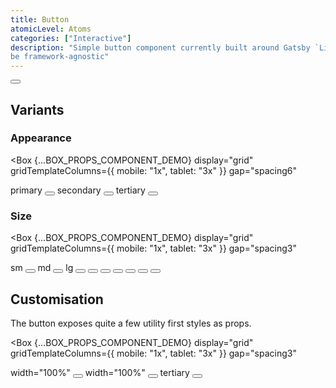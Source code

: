 ```yaml
---
title: Button
atomicLevel: Atoms
categories: ["Interactive"]
description: "Simple button component currently built around Gatsby `Link` component. Soon to
be framework-agnostic"
---
```



<Box paddingY="spacing6">
  <Button iconTrailing="arrow-right" title="Click me" size="lg"></Button>
</Box>

## Variants

### Appearance

<Box
  {...BOX_PROPS_COMPONENT_DEMO}
  display="grid"
  gridTemplateColumns={{ mobile: "1x", tablet: "3x" }}
  gap="spacing6"
>
  <Box>
    <Typography
      fontSize="body_lg"
      color="neutral_text_lowContrast"
      marginBottom="spacing3"
    >
      primary
    </Typography>
    <Button iconTrailing="arrow-right" title="Click me"></Button>
  </Box>

<Box>
  <Typography
    fontSize="body_lg"
    color="neutral_text_lowContrast"
    marginBottom="spacing3"
  >
    secondary
  </Typography>
  <Button
    appearance="secondary"
    iconTrailing="arrow-right"
    title="Click me"
  ></Button>
</Box>

  <Box>
    <Typography
      fontSize="body_lg"
      color="neutral_text_lowContrast"
      marginBottom="spacing3"
    >
      tertiary
    </Typography>
    <Button
      appearance="tertiary"
      iconTrailing="arrow-right"
      title="Click me"
    ></Button>
  </Box>
</Box>

### Size

<Box
  {...BOX_PROPS_COMPONENT_DEMO}
  display="grid"
  gridTemplateColumns={{ mobile: "1x", tablet: "3x" }}
  gap="spacing3"
>
  <Box>
    <Typography
      fontSize="body_lg"
      color="neutral_text_lowContrast"
      marginBottom="spacing3"
    >
      sm
    </Typography>
    <Button iconTrailing="arrow-right" title="Extra small" size="xs"></Button>
  </Box>
  <Box>
    <Typography
      fontSize="body_lg"
      color="neutral_text_lowContrast"
      marginBottom="spacing3"
    >
      md
    </Typography>
    <Button
      size="sm"
      iconTrailing="arrow-right"
      title="Small"
      size="sm"
    ></Button>
  </Box>
  <Box>
    <Typography
      fontSize="body_lg"
      color="neutral_text_lowContrast"
      marginBottom="spacing3"
    >
      lg
    </Typography>
    <Button
      size="lg"
      iconTrailing="arrow-right"
      title="Large"
      size="lg"
    ></Button>
  </Box>
  <Box>
    <Button
      iconTrailing="arrow-right"
      title="Click me"
      size="sm"
      appearance="secondary"
    ></Button>
  </Box>
  <Box>
    <Button
      size="sm"
      iconTrailing="arrow-right"
      title="Click me"
      appearance="secondary"
    ></Button>
  </Box>
  <Box>
    <Button
      size="lg"
      iconTrailing="arrow-right"
      title="Click me"
      appearance="secondary"
    ></Button>
  </Box>
  <Box>
    <Button
      iconTrailing="arrow-right"
      title="Click me"
      size="sm"
      appearance="tertiary"
    ></Button>
  </Box>
  <Box>
    <Button
      size="sm"
      iconTrailing="arrow-right"
      title="Click me"
      appearance="tertiary"
    ></Button>
  </Box>
  <Box>
    <Button
      size="lg"
      iconTrailing="arrow-right"
      title="Click me"
      appearance="tertiary"
    ></Button>
  </Box>
</Box>

## Customisation

The button exposes quite a few utility first styles as props.

<Box
  {...BOX_PROPS_COMPONENT_DEMO}
  display="grid"
  gridTemplateColumns={{ mobile: "1x", tablet: "3x" }}
  gap="spacing3"
>

  <Box>
    <Typography
      fontSize="body_lg"
      color="neutral_text_lowContrast"
      marginBottom="spacing3"
    >
      width="100%"
    </Typography>
    <Button iconTrailing="arrow-right" width="100%" title="Click me"></Button>
  </Box>
  <Box>
    <Typography
      fontSize="body_lg"
      color="neutral_text_lowContrast"
      marginBottom="spacing3"
    >
      width="100%"
    </Typography>
    <Button
      appearance="secondary"
      iconTrailing="arrow-right"
      title="Click me"
      display="block"
    ></Button>
  </Box>
  <Box>
    <Typography
      fontSize="body_lg"
      color="neutral_text_lowContrast"
      marginBottom="spacing3"
    >
      tertiary
    </Typography>
    <Button
      appearance="tertiary"
      iconTrailing="arrow-right"
      title="Click me"
    ></Button>
  </Box>
</Box>
